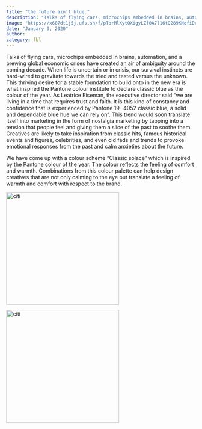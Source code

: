 ```yaml
---
title: "the future ain’t blue."
description: "Talks of flying cars, microchips embedded in brains, automation, and a brewing global economic crises have created an air of ambiguity around the coming decade."
image: "https://x687dt1j5j.ufs.sh/f/pTbrMlXytQXigyLZf0A7l16tQ289KNofiDrnEuvmRbjhqdTc"
date: "January 9, 2020"
author:
category: fbl
---
```


Talks of flying cars, microchips embedded in brains, automation, and a brewing global economic crises have created an air of ambiguity around the coming decade. When life is uncertain or in crisis, our survival instincts are hard-wired to gravitate towards the tried and tested versus the unknown. This thriving desire for a stable foundation to build onto in the new era is what inspired the Pantone colour institute to declare classic blue as the colour of the year. As Leatrice Eiseman, the executive director said “we are living in a time that requires trust and faith. It is this kind of constancy and confidence that is experienced by Pantone 19- 4052 classic blue, a solid and dependable blue hue we can rely on”. This trend would soon translate itself into marketing in the form of nostalgia marketing by tapping into a tension that people feel and giving them a slice of the past to soothe them. Creatives are likely to take inspiration from classic hits, famous historical events and figures, celebrities, and even old fads and trends to provoke emotional responses from the past and calm anxieties about the future.

We have come up with a colour scheme “Classic solace” which is inspired by the Pantone colour of the year. The colour reflects the feeling of comfort and warmth. Combinations from this colour palette can help design creatives that are not only calming to the eye but translate a feeling of warmth and comfort with respect to the brand.

<img
  src="https://x687dt1j5j.ufs.sh/f/pTbrMlXytQXinvEL7vPVwhOJ7TEdmoR6uY0eA3fScrGMWDl9"
  width="300"
  height="300"
  alt="citi"
  className="mt-4"
/>

<img
  src="https://x687dt1j5j.ufs.sh/f/pTbrMlXytQXisVsA1ntVLIobTqySHNWmrU0nFD3G1uYZCv5A"
  width="300"
  height="300"
  alt="citi"
  className="mt-4"
/>
